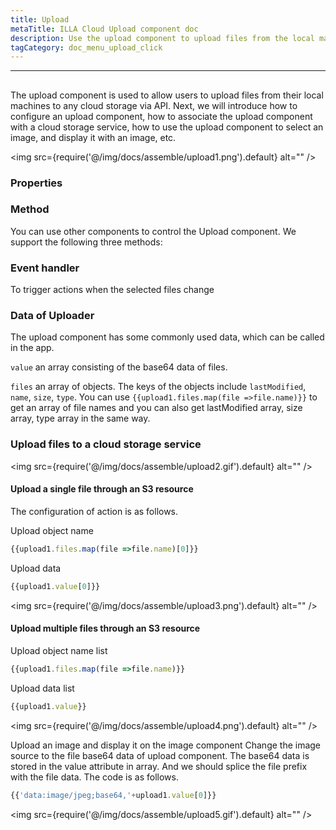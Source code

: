 ```yaml
---
title: Upload
metaTitle: ILLA Cloud Upload component doc
description: Use the upload component to upload files from the local machines to any cloud storage
tagCategory: doc_menu_upload_click
---
```

---

## <Heading hidden>Upload</Heading>

The upload component is used to allow users to upload files from their local machines to any cloud storage via API. Next, we will introduce how to configure an upload component, how to associate the upload component with a cloud storage service, how to use the upload component to select an image, and display it with an image, etc.

<img src={require('@/img/docs/assemble/upload1.png').default} alt="" />

### Properties

### Method

You can use other components to control the Upload component. We support the following three methods:

### Event handler

To trigger actions when the selected files change

### Data of Uploader

The upload component has some commonly used data, which can be called in the app.

`value` an array consisting of the base64 data of files. 

`files` an array of objects. The keys of the objects include `lastModified`, `name`, `size`, `type`. You can use  `{{upload1.files.map(file =>file.name)}}` to get an array of file names and you can also get lastModified array, size array, type array in the same way. 

### Upload files to a cloud storage service

<img src={require('@/img/docs/assemble/upload2.gif').default} alt="" />

#### Upload a single file through an S3 resource

The configuration of action is as follows. 

Upload object name

```jsx
{{upload1.files.map(file =>file.name)[0]}}
```

Upload data

```jsx
{{upload1.value[0]}}
```

<img src={require('@/img/docs/assemble/upload3.png').default} alt="" />

#### Upload multiple files through an S3 resource

Upload object name list

```jsx
{{upload1.files.map(file =>file.name)}}
```

Upload data list

```jsx
{{upload1.value}}
```

<img src={require('@/img/docs/assemble/upload4.png').default} alt="" />

Upload an image and display it on the image component
Change the image source to the file base64 data of upload component. The base64 data is stored in the value attribute in array. And we should splice the file prefix with the file data. The code is as follows. 
```jsx
{{'data:image/jpeg;base64,'+upload1.value[0]}}
```

<img src={require('@/img/docs/assemble/upload5.gif').default} alt="" />
